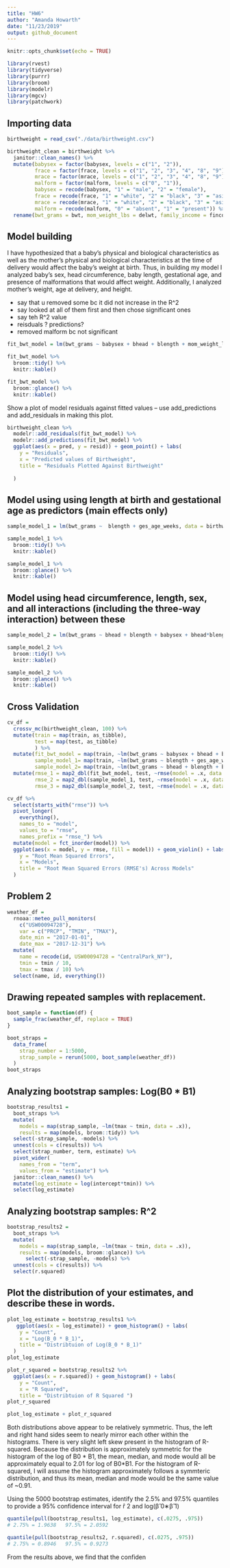 ```yaml
---
title: "HW6"
author: "Amanda Howarth"
date: "11/23/2019"
output: github_document
---
```


```r
knitr::opts_chunk$set(echo = TRUE)
```

```r
library(rvest)
library(tidyverse)
library(purrr)
library(broom)
library(modelr)
library(mgcv)
library(patchwork)
```

## Importing data
```r
birthweight = read_csv("./data/birthweight.csv")
```
```r
birthweight_clean = birthweight %>% 
  janitor::clean_names() %>% 
  mutate(babysex = factor(babysex, levels = c("1", "2")),
         frace = factor(frace, levels = c("1", "2", "3", "4", "8", "9")),
         mrace = factor(mrace, levels = c("1", "2", "3", "4", "8", "9")),
         malform = factor(malform, levels = c("0", "1")),
         babysex = recode(babysex, "1" = "male", "2" = "female"), 
         frace = recode(frace, "1" = "white", "2" = "black", "3" = "asian", "4" = "puerto rican", "8" = "other", "9" = "unknown"),
         mrace = recode(mrace, "1" = "white", "2" = "black", "3" = "asian", "4" = "puerto rican", "8" = "other", "9" = "unknown"), 
         malform = recode(malform, "0" = "absent", "1" = "present")) %>%
  rename(bwt_grams = bwt, mom_weight_lbs = delwt, family_income = fincome, father_race = frace, mom_race = mrace, ges_age_weeks = gaweeks, age_menarche = menarche, mom_height = mheight, mom_age = momage, mom_pre_bmi = ppbmi)
```

## Model building
I have hypothesized that a baby's physical and biological characteristics as well as the mother's physical and biological characteristics at the time of delivery would affect the baby's weight at birth. Thus, in building my model I analyzed baby's sex, head circumference, baby length, gestational age, and presence of malformations that would affect weight. Additionally, I analyzed mother's weight, age at delivery, and height. 

* say that u removed some bc it did not increase in the R^2 
* say looked at all of them first and then chose significant ones 
* say teh R^2 value 
* reisduals ? predictions? 
* removed malform bc not significant 

```r
fit_bwt_model = lm(bwt_grams ~ babysex + bhead + blength + mom_weight_lbs + ges_age_weeks, data = birthweight_clean)

fit_bwt_model %>% 
  broom::tidy() %>% 
  knitr::kable()

fit_bwt_model %>%
  broom::glance() %>% 
  knitr::kable()
```

Show a plot of model residuals against fitted values – use add_predictions and add_residuals in making this plot.
```r
birthweight_clean %>% 
  modelr::add_residuals(fit_bwt_model) %>% 
  modelr::add_predictions(fit_bwt_model) %>% 
  ggplot(aes(x = pred, y = resid)) + geom_point() + labs(
    y = "Residuals", 
    x = "Predicted values of Birthweight", 
    title = "Residuals Plotted Against Birthweight"
    
  )
```

## Model using using length at birth and gestational age as predictors (main effects only)

```r
sample_model_1 = lm(bwt_grams ~  blength + ges_age_weeks, data = birthweight_clean)

sample_model_1 %>% 
  broom::tidy() %>% 
  knitr::kable()

sample_model_1 %>% 
  broom::glance() %>% 
  knitr::kable()
```

## Model using head circumference, length, sex, and all interactions (including the three-way interaction) between these

```r
sample_model_2 = lm(bwt_grams ~ bhead + blength + babysex + bhead*blength + bhead*babysex + babysex*blength + bhead*blength*babysex, data = birthweight_clean)

sample_model_2 %>% 
  broom::tidy() %>% 
  knitr::kable()

sample_model_2 %>% 
  broom::glance() %>% 
  knitr::kable()
```

## Cross Validation 

```r
cv_df = 
  crossv_mc(birthweight_clean, 100) %>% 
  mutate(train = map(train, as_tibble),
         test = map(test, as_tibble)
         ) %>% 
  mutate(fit_bwt_model = map(train, ~lm(bwt_grams ~ babysex + bhead + blength + mom_weight_lbs + ges_age_weeks, data = .x)), 
         sample_model_1= map(train, ~lm(bwt_grams ~ blength + ges_age_weeks, data = .x)),
         sample_model_2= map(train, ~lm(bwt_grams ~ bhead + blength + babysex + bhead*blength + bhead*babysex + babysex*blength + bhead*blength*babysex, data = .x))) %>%
  mutate(rmse_1 = map2_dbl(fit_bwt_model, test, ~rmse(model = .x, data = .y)),
         rmse_2 = map2_dbl(sample_model_1, test, ~rmse(model = .x, data = .y)),
         rmse_3 = map2_dbl(sample_model_2, test, ~rmse(model = .x, data = .y)))

cv_df %>% 
  select(starts_with("rmse")) %>% 
  pivot_longer(
    everything(),
    names_to = "model", 
    values_to = "rmse",
    names_prefix = "rmse_") %>% 
  mutate(model = fct_inorder(model)) %>% 
  ggplot(aes(x = model, y = rmse, fill = model)) + geom_violin() + labs(
    y = "Root Mean Squared Errors", 
    x = "Models", 
    title = "Root Mean Squared Errors (RMSE's) Across Models"
  )

```

## Problem 2

```r
weather_df = 
  rnoaa::meteo_pull_monitors(
    c("USW00094728"),
    var = c("PRCP", "TMIN", "TMAX"), 
    date_min = "2017-01-01",
    date_max = "2017-12-31") %>%
  mutate(
    name = recode(id, USW00094728 = "CentralPark_NY"),
    tmin = tmin / 10,
    tmax = tmax / 10) %>%
  select(name, id, everything())
```
## Drawing repeated samples with replacement.
```r
boot_sample = function(df) {
  sample_frac(weather_df, replace = TRUE)
}

boot_straps = 
  data_frame(
    strap_number = 1:5000,
    strap_sample = rerun(5000, boot_sample(weather_df))
  )
boot_straps
```

## Analyzing bootstrap samples: Log(B0 * B1)
```r
bootstrap_results1 = 
  boot_straps %>% 
  mutate(
    models = map(strap_sample, ~lm(tmax ~ tmin, data = .x)),
    results = map(models, broom::tidy)) %>% 
  select(-strap_sample, -models) %>% 
  unnest(cols = c(results)) %>% 
  select(strap_number, term, estimate) %>%
  pivot_wider(
    names_from = "term", 
    values_from = "estimate") %>%
  janitor::clean_names() %>% 
  mutate(log_estimate = log(intercept*tmin)) %>% 
  select(log_estimate)

```

## Analyzing bootstrap samples: R^2
```r
bootstrap_results2 = 
  boot_straps %>% 
  mutate(
    models = map(strap_sample, ~lm(tmax ~ tmin, data = .x)),
    results = map(models, broom::glance)) %>% 
      select(-strap_sample, -models) %>% 
  unnest(cols = c(results)) %>% 
  select(r.squared)
```

## Plot the distribution of your estimates, and describe these in words. 
```r
plot_log_estimate = bootstrap_results1 %>% 
   ggplot(aes(x = log_estimate)) + geom_histogram() + labs(
    y = "Count", 
    x = "Log(B_0 * B_1)", 
    title = "Distribtuion of Log(B_0 * B_1)"
  )
plot_log_estimate

plot_r_squared = bootstrap_results2 %>% 
  ggplot(aes(x = r.squared)) + geom_histogram() + labs(
    y = "Count", 
    x = "R Squared", 
    title = "Distribtuion of R Squared ")
plot_r_squared 

plot_log_estimate + plot_r_squared 
```
Both distributions above appear to be relatively symmetric. Thus, the left and right hand sides seem to nearly mirror each other within the histograms. There is very slight left skew present in the histogram of R-squared. Because the distribution is approximately symmetric for the histogram of the log of B0 * B1, the mean, median, and mode would all be approximately equal to 2.01 for log of B0*B1. 
For the histogram of R-squared, I will assume the histogram approximately follows a symmteric distribution, and thus its mean, median and mode would be the same value of ~0.91. 

Using the 5000 bootstrap estimates, identify the 2.5% and 97.5% quantiles to provide a 95% confidence interval for r̂ 2 and log(β̂ 0∗β̂ 1)
```r
quantile(pull(bootstrap_results1, log_estimate), c(.0275, .975)) 
# 2.75% = 1.9638   97.5% = 2.0592

quantile(pull(bootstrap_results2, r.squared), c(.0275, .975)) 
# 2.75% = 0.8946   97.5% = 0.9273
```
From the results above, we find that the confiden

